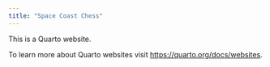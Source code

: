 ```yaml
---
title: "Space Coast Chess"
---
```


This is a Quarto website.

To learn more about Quarto websites visit <https://quarto.org/docs/websites>.
